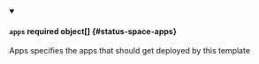 


<details className="config-field" data-expandable="true" open>
<summary>

#### `apps` <span className="config-field-required" data-required="false">required</span> <span className="config-field-type">object[]</span> <span className="config-field-default"></span> <span className="config-field-enum"></span> {#status-space-apps}

Apps specifies the apps that should get deployed by this template

</summary>

<PartialAppsreference />


</details>
